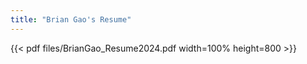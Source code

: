 ```yaml
---
title: "Brian Gao's Resume"
---
```


{{< pdf files/BrianGao_Resume2024.pdf width=100% height=800 >}}
